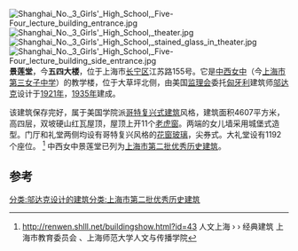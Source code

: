 [[File:Shanghai_No._3_Girls'_High_School,_Five-Four_lecture_building_entrance.jpg|thumb]]
[[File:Shanghai_No._3_Girls'_High_School,_theater.jpg|thumb]]
[[File:Shanghai_No._3_Girls'_High_School,_stained_glass_in_theater.jpg|thumb]]
[[File:Shanghai_No._3_Girls'_High_School,_Five-Four_lecture_building_side_entrance.jpg|thumb]]
'''景莲堂'''，今'''五四大楼'''，位于上海市[[长宁区|长宁区]]江苏路155号。它是[[中西女中|中西女中]]（今[[上海市第三女子中学|上海市第三女子中学]]）的教学楼，位于大草坪北侧，由美国[[监理会|监理会]]委托[[匈牙利|匈牙利]]建筑师[[邬达克|邬达克]]设计于[[1921年|1921年]]，[[1935年|1935年]]建成。

该建筑保存完好，属于美国学院派[[哥特复兴式建筑|哥特复兴式建筑]]风格，建筑面积4607平方米，高四层，双坡硬山红瓦屋顶，屋顶上开11个[[老虎窗|老虎窗]]。两端的女儿墙采用城堡式造型。门厅和礼堂两侧均设有哥特复兴风格的[[花窗玻璃|花窗玻璃]]，尖券式。大礼堂设有1192个座位。
<ref>http://renwen.shlll.net/buildingshow.html?id=43 人文上海 › › 经典建筑 上海市教育委员会 、上海师范大学人文与传播学院</ref>
中西女中景莲堂已列为[[上海市第二批优秀历史建筑|上海市第二批优秀历史建筑]]。

==参考==
[[分类:邬达克设计的建筑|分类:邬达克设计的建筑]][[分类:上海市第二批优秀历史建筑|分类:上海市第二批优秀历史建筑]]